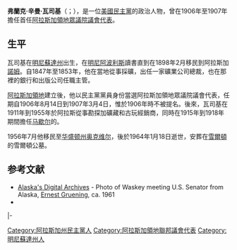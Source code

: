 {{Infobox Governor
|name        =弗蘭克·辛曼·瓦司基<br>Frank Hinman Waskey
| image = 
| title = [[美國眾議院|美國眾議院議會代表]]<br>來自[[阿拉斯加領地|阿拉斯加領地]]第{{le|阿拉斯加領地單一國會選區|Alaska Territory's at-large congressional district|一}}選區
| term_start = 1906年8月14日
| term_end = 1907年3月4日
| preceded = 選區創立
| succeeded = [[托馬斯·卡爾|托馬斯·卡爾]]
| birth_date  = {{birth date|1875|4|20}}
| birth_place = {{flagicon|United States|1867}}[[明尼蘇達州|明尼蘇達州]]{{le|湖城 (明尼蘇達州)|Lake City, Minnesota|湖城}}
| death_date  = {{death date and age|1964|1|18|1875|4|20}}
| death_place = {{flagicon|United States}}[[华盛顿州|华盛顿州]][[奥克维尔_(华盛顿州)|奥克维尔]]
| party       = [[民主黨_(美國)|民主黨]]
}}

'''弗蘭克·辛曼·瓦司基'''（{{lang-en|Frank Hinman Waskey}}；{{bd|1875年|4月20日|1964年|1月18日}}），是一位[[民主黨_(美國)|美國民主黨]]的政治人物，曾在1906年至1907年擔任首任[[阿拉斯加領地|阿拉斯加領地]][[美國眾議院|眾議院議會代表]]。

==生平==
瓦司基在[[明尼蘇達州|明尼蘇達州]]{{le|湖城 (明尼蘇達州)|Lake City, Minnesota|湖城}}出生，在[[明尼阿波利斯|明尼阿波利斯]]讀書直到在1898年2月移民到阿拉斯加[[諾姆_(阿拉斯加州)|諾姆]]。自1847年至1853年，他在當地從事採礦，出任一家礦業公司總裁，也在那裡的銀行和出版公司任職主管。

[[阿拉斯加領地|阿拉斯加領地]]建立後，他以民主黨黨員身份當選{{le|第59屆聯邦國會|59th United States Congress|第五十九屆聯邦國會}}阿拉斯加領地眾議院議會代表，任期自1906年8月14日到1907年3月4日，惟於1906年時不被提名。後來，瓦司基在1911年到1955年於阿拉斯從事勘探加礦藏和古玩經銷商，同時在1915年到1918年期間擔任[[马歇尔_(阿拉斯加州)|马歇尔]]的{{le|美國地方法官|United States magistrate judge|聯邦特派員}}。

1956年7月他移民至[[华盛顿州|华盛顿州]][[奥克维尔_(华盛顿州)|奥克维尔]]，後於1964年1月18日逝世，安葬在[[雪爾頓_(華盛頓州)|雪爾頓]]的雪爾頓公墓。

==参考文献==
{{reflist}}
* [http://vilda.alaska.edu/cdm4/item_viewer.php?CISOROOT=/cdmg21&CISOPTR=2315&REC=3 Alaska's Digital Archives] {{Wayback|url=http://vilda.alaska.edu/cdm4/item_viewer.php?CISOROOT=%2Fcdmg21&CISOPTR=2315&REC=3 |date=20120314071107 }} - Photo of Waskey meeting U.S. Senator from Alaska, [[Ernest_Gruening|Ernest Gruening]], ca. 1961
*{{CongBio|W000184}}

{{s-start}}
{{s-par|us-hs}}
|-
{{s-none|無|選區創立}}
{{s-ttl|title={{le|阿拉斯加領地單一國會選區|Alaska Territory's at-large congressional district}}<br>[[美国国会阿拉斯加州代表团|眾議院代表]]|years=1906年－1907年}}
{{s-aft|after=[[托馬斯·卡爾|托馬斯·卡爾]]}}
{{s-end}}

{{Authority control}}

{{DEFAULTSORT:Waskey, Frank Hinman}}

[[Category:阿拉斯加州民主黨人|Category:阿拉斯加州民主黨人]]
[[Category:阿拉斯加領地聯邦議會代表|Category:阿拉斯加領地聯邦議會代表]]
[[Category:明尼蘇達州人|Category:明尼蘇達州人]]